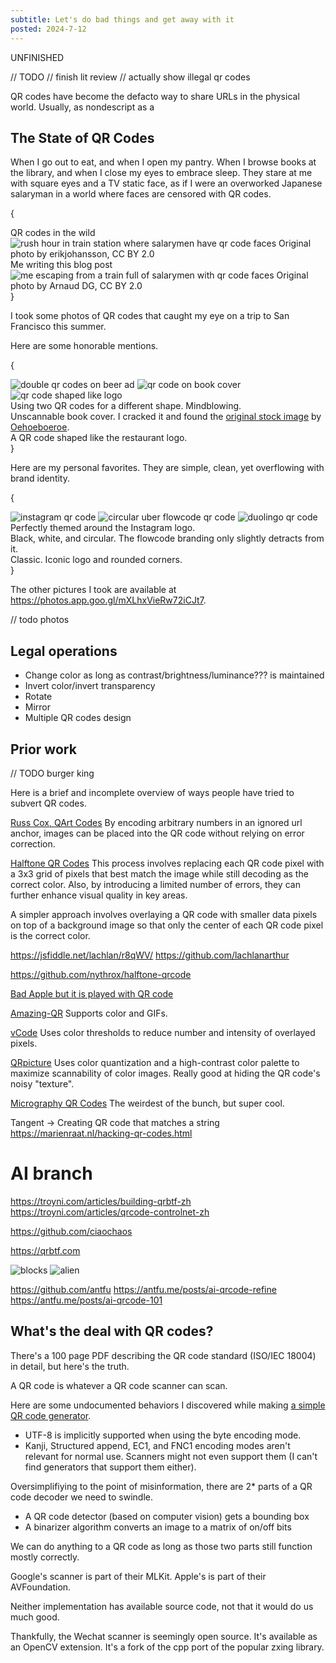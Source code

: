```yaml
---
subtitle: Let's do bad things and get away with it
posted: 2024-7-12
---
```


UNFINISHED

// TODO
// finish lit review
// actually show illegal qr codes

QR codes have become the defacto way to share URLs in the physical world. Usually, as nondescript as a 

## The State of QR Codes

When I go out to eat, and when I open my pantry. When I browse books at the library, and when I close my eyes to embrace sleep. They stare at me with square eyes and a TV static face, as if I were an overworked Japanese salaryman in a world where faces are censored with QR codes.

{
<div className="flex flex-wrap gap-4 text-center text-sm">
  <div className="flex-1 min-w-[240px]">
    <div className="font-semibold text-xl">QR codes in the wild</div>
    <img src="rush_hour.jpg" alt="rush hour in train station where salarymen have qr code faces"/>
    <Sa href="https://commons.wikimedia.org/wiki/File:Just_going_to_work_(3509126762).jpg">Original photo</Sa> by <Sa href="https://www.flickr.com/people/erikjohansson78/">erikjohansson</Sa>, <Sa href="https://creativecommons.org/licenses/by/2.0/deed.en">CC BY 2.0</Sa>
  </div>

  <div className="flex-1 min-w-[240px]">
    <div className="font-semibold text-xl">Me writing this blog post</div>
    <img src="train_escape.jpg" alt="me escaping from a train full of salarymen with qr code faces"/>
    <Sa href="https://www.flickr.com/photos/19736899@N04/2046534730">Original photo</Sa> by <Sa href="https://www.flickr.com/people/hern42/">Arnaud DG</Sa>, <Sa href="https://creativecommons.org/licenses/by/2.0/deed.en">CC BY 2.0</Sa>
  </div>
</div>
}


I took some photos of QR codes that caught my eye on a trip to San Francisco this summer.

Here are some honorable mentions.

{
<div className="grid cols-3 gap-4 text-sm">
  <img src="sf_ad.jpg" alt="double qr codes on beer ad"/>
  <img src="sf_book.jpg" alt="qr code on book cover"/>
  <img src="sf_logo.jpg" alt="qr code shaped like logo"/>
  <div>Using two QR codes for a different shape. Mindblowing.</div>
  <div>
    Unscannable book cover. I cracked it and found the <a href="https://www.istockphoto.com/vector/qr-code-gm156283521-15512938">original stock image</a> by <a href="https://www.istockphoto.com/portfolio/Oehoeboeroe">Oehoeboeroe</a>. 
  </div>
  <div>
    A QR code shaped like the restaurant logo.
  </div>
</div>
}

Here are my personal favorites. They are simple, clean, yet overflowing with brand identity.

{
<div className="grid cols-3 gap-4 text-sm">
  <img src="sf_insta.jpg" alt="instagram qr code"/>
  <img src="sf_uber.jpg" alt="circular uber flowcode qr code"/>
  <img src="duolingo.jpg" alt="duolingo qr code"/>
  <div>Perfectly themed around the Instagram logo.</div>
  <div>
    Black, white, and circular. The flowcode branding only slightly detracts from it.
  </div>
  <div>
    Classic. Iconic logo and rounded corners.
  </div>
</div>
}

The other pictures I took are available at https://photos.app.goo.gl/mXLhxVieRw72iCJt7.

// todo photos

## Legal operations

- Change color as long as contrast/brightness/luminance??? is maintained
- Invert color/invert transparency
- Rotate
- Mirror
- Multiple QR codes design

## Prior work
// TODO burger king

Here is a brief and incomplete overview of ways people have tried to subvert QR codes.

[Russ Cox, QArt Codes](https://research.swtch.com/qart)
By encoding arbitrary numbers in an ignored url anchor, images can be placed into the QR code without relying on error correction.

[Halftone QR Codes](https://cgv.cs.nthu.edu.tw/projects/Recreational_Graphics/Halftone_QRCodes)
This process involves replacing each QR code pixel with a 3x3 grid of pixels that best match the image while still decoding as the correct color. Also, by introducing a limited number of errors, they can further enhance visual quality in key areas.

A simpler approach involves overlaying a QR code with smaller data pixels on top of a background image so that only the center of each QR code pixel is the correct color.

https://jsfiddle.net/lachlan/r8qWV/
https://github.com/lachlanarthur

https://github.com/nythrox/halftone-qrcode

[Bad Apple but it is played with QR code](https://www.youtube.com/watch?v=tPYUdjptMpk)

[Amazing-QR](https://github.com/x-hw/amazing-qr)
Supports color and GIFs.

[vCode](https://github.com/ruitaocc/vCode)
Uses color thresholds to reduce number and intensity of overlayed pixels.

[QRpicture](https://github.com/xyzzy/qrpicture)
Uses color quantization and a high-contrast color palette to maximize scannability of color images. Really good at hiding the QR code's noisy "texture".

[Micrography QR Codes](https://github.com/DiscreteKat/MicrographyQRCodes)
The weirdest of the bunch, but super cool.


Tangent -> Creating QR code that matches a string
https://marienraat.nl/hacking-qr-codes.html

# AI branch
https://troyni.com/articles/building-qrbtf-zh
https://troyni.com/articles/qrcode-controlnet-zh

https://github.com/ciaochaos

https://qrbtf.com

![blocks](qrbtf_blocks.svg)
![alien](qrbtf_alien.svg)

https://github.com/antfu
https://antfu.me/posts/ai-qrcode-refine
https://antfu.me/posts/ai-qrcode-101


## What's the deal with QR codes?

There's a 100 page PDF describing the QR code standard (ISO/IEC 18004) in detail, but here's the truth.

A QR code is whatever a QR code scanner can scan.

Here are some undocumented behaviors I discovered while making [a simple QR code generator](https://github.com/fuqr).

- UTF-8 is implicitly supported when using the byte encoding mode.
- Kanji, Structured append, EC1, and FNC1 encoding modes aren't relevant for normal use. Scanners might not even support them (I can't find generators that support them either).

Oversimplifiying to the point of misinformation, there are 2\* parts of a QR code decoder we need to swindle.

- A QR code detector (based on computer vision) gets a bounding box
- A binarizer algorithm converts an image to a matrix of on/off bits

We can do anything to a QR code as long as those two parts still function mostly correctly.

Google's scanner is part of their MLKit.
Apple's is part of their AVFoundation.

Neither implementation has available source code, not that it would do us much good.

Thankfully, the Wechat scanner is seemingly open source. It's available as an OpenCV extension. It's a fork of the cpp port of the popular zxing library.
